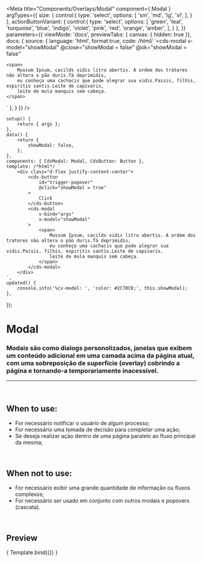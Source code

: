 
<Meta
	title="Components/Overlays/Modal"
	component={ Modal }
	argTypes={{
		size: {
			control:{
				type: 'select',
				options: [
					'sm',
					'md',
					'lg',
					'xl',
				],
			}
		},
		actionButtonVariant: {
			control:{
				type: 'select',
				options: [
					'green',
					'teal',
					'turquoise',
					'blue',
					'indigo',
					'violet',
					'pink',
					'red',
					'orange',
					'amber',
				],
			}
		},
	}}
	parameters={{
		viewMode: 'docs',
		previewTabs: { canvas: { hidden: true }},
		docs: {
			source: {
				language: 'html',
				format:true,
				code: /*html*/ 
`<cds-modal
	v-model="showModal"
	@close="showModal = false"
	@ok="showModal = false"
>
	<span>
		Mussum Ipsum, cacilds vidis litro abertis. A ordem dos tratores não altera o pão duris.Tá deprimidis,
		eu conheço uma cachacis que pode alegrar sua vidis.Paisis, filhis, espiritis santis.Leite de capivaris,
		leite de mula manquis sem cabeça.
	</span>
</cds-modal>`
			},
		}
	}}
/>

	setup() {
		return { args };
	},
	data() {
		return {
			showModal: false,
		};
	},
	components: { CdsModal: Modal, CdsButton: Button },
	template: /*html*/ `
		<div class="d-flex justify-content-center">
			<cds-button
				id="trigger-popover"
				@click="showModal = true"
			>
				Click
			</cds-button>
			<cds-modal
				v-bind="args"
				v-model="showModal"
			>
				<span>
					Mussum Ipsum, cacilds vidis litro abertis. A ordem dos tratores não altera o pão duris.Tá deprimidis,
					eu conheço uma cachacis que pode alegrar sua vidis.Paisis, filhis, espiritis santis.Leite de capivaris,
					leite de mula manquis sem cabeça.
				</span>
			</cds-modal>
		</div>
	`,
	updated() {
		console.info('%cv-model: ', 'color: #2C70CD;', this.showModal);
	},
});

# Modal

### Modais são como dialogs personolizados, janelas que exibem um conteúdo adicional em uma camada acima da página atual, com uma sobreposição de superfície (overlay) cobrindo a página e tornando-a temporariamente inacessível.
---
<br />

## When to use:
- For necessário notificar o usuário de algum processo;
- For necessário uma tomada de decisão para completar uma ação;
- Se deseja realizar ação dentro de uma página paralelo ao fluxo principal da mesma;

<br />

## When not to use:
- For necessário exibir uma grande quantidade de informação ou fluxos complexos;
- For necessário ser usado em conjunto com outros modais e popovers (cascata).

<br />

## Preview

<Canvas>
	<Story
		name="Modal"
	>
		{ Template.bind({}) }
	</Story>
</Canvas>

<ArgsTable story="Modal" />